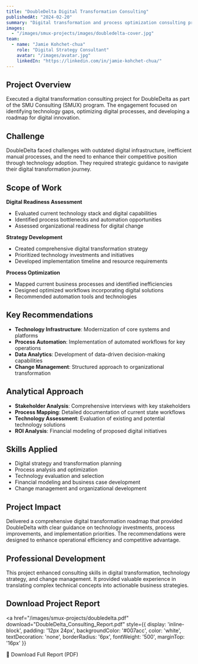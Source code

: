 ```yaml
---
title: "DoubleDelta Digital Transformation Consulting"
publishedAt: "2024-02-20"
summary: "Digital transformation and process optimization consulting project for DoubleDelta, focusing on technology integration and operational efficiency."
images:
  - "/images/smux-projects/images/doubledelta-cover.jpg"
team:
  - name: "Jamie Kohchet-chua"
    role: "Digital Strategy Consultant"
    avatar: "/images/avatar.jpg"
    linkedIn: "https://linkedin.com/in/jamie-kohchet-chua/"
---
```


## Project Overview

Executed a digital transformation consulting project for DoubleDelta as part of the SMU Consulting (SMUX) program. The engagement focused on identifying technology gaps, optimizing digital processes, and developing a roadmap for digital innovation.

## Challenge

DoubleDelta faced challenges with outdated digital infrastructure, inefficient manual processes, and the need to enhance their competitive position through technology adoption. They required strategic guidance to navigate their digital transformation journey.

## Scope of Work

**Digital Readiness Assessment**
- Evaluated current technology stack and digital capabilities
- Identified process bottlenecks and automation opportunities
- Assessed organizational readiness for digital change

**Strategy Development**
- Created comprehensive digital transformation strategy
- Prioritized technology investments and initiatives
- Developed implementation timeline and resource requirements

**Process Optimization**
- Mapped current business processes and identified inefficiencies
- Designed optimized workflows incorporating digital solutions
- Recommended automation tools and technologies

## Key Recommendations

- **Technology Infrastructure**: Modernization of core systems and platforms
- **Process Automation**: Implementation of automated workflows for key operations
- **Data Analytics**: Development of data-driven decision-making capabilities
- **Change Management**: Structured approach to organizational transformation

## Analytical Approach

- **Stakeholder Analysis**: Comprehensive interviews with key stakeholders
- **Process Mapping**: Detailed documentation of current state workflows
- **Technology Assessment**: Evaluation of existing and potential technology solutions
- **ROI Analysis**: Financial modeling of proposed digital initiatives

## Skills Applied

- Digital strategy and transformation planning
- Process analysis and optimization
- Technology evaluation and selection
- Financial modeling and business case development
- Change management and organizational development

## Project Impact

Delivered a comprehensive digital transformation roadmap that provided DoubleDelta with clear guidance on technology investments, process improvements, and implementation priorities. The recommendations were designed to enhance operational efficiency and competitive advantage.

## Professional Development

This project enhanced consulting skills in digital transformation, technology strategy, and change management. It provided valuable experience in translating complex technical concepts into actionable business strategies.

## Download Project Report

<a
  href="/images/smux-projects/doubledelta.pdf"
  download="DoubleDelta_Consulting_Report.pdf"
  style={{
    display: 'inline-block',
    padding: '12px 24px',
    backgroundColor: '#007acc',
    color: 'white',
    textDecoration: 'none',
    borderRadius: '6px',
    fontWeight: '500',
    marginTop: '16px'
  }}
>
  📄 Download Full Report (PDF)
</a>